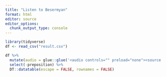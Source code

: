 ```yaml
---
title: "Listen to Besermyan"
format: html
editor: source
editor_options: 
  chunk_output_type: console
---
```


```r
library(tidyverse)
df <- read_csv("result.csv")

df %>% 
  mutate(audio = glue::glue('<audio controls="" preload="none"><source src="{audio}" type="audio/ogg"></audio> ')) %>% 
  select(-preposition) %>% 
  DT::datatable(escape = FALSE, rownames = FALSE)
```


